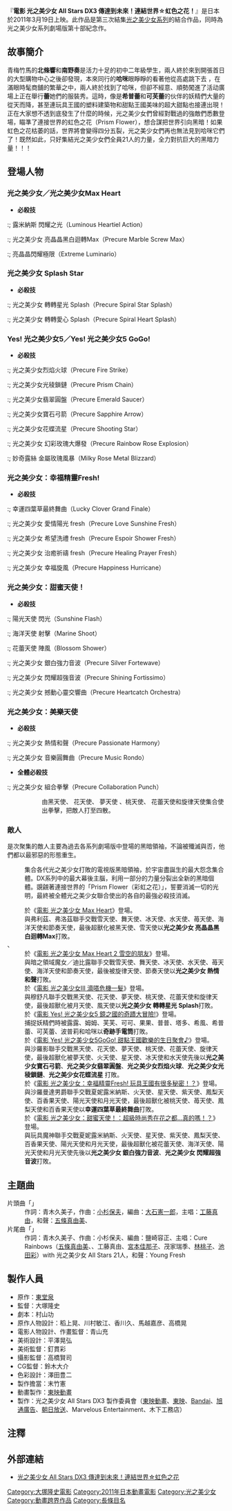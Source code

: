 {{noteTA
|G1=Yes! 光之美少女5
|1=zh-tw:光之美少女Splash Star;zh-hk:光之美少女Ⅲ;zh-cn:光之美少女Splash Star;
|2=zh-tw:日向葵;zh-hk:日向葵;zh-cn:日向咲;
|3=zh-tw:美波;zh-hk:美波;zh-cn:梅普鲁;
|4=zh-tw:米波;zh-hk:米波;zh-cn:米普鲁;
|5=zh-tw:東剎那;zh-hk:東雪奈;zh-cn:东刹那;
}}
{{Variant-hktw}}
{{infobox film
|name               = 光之美少女 All Stars DX3 傳達到未來！連結世界☆虹色之花！
|original_name      = {{lang|ja|映画 プリキュアオールスターズDX3 未来にとどけ！世界をつなぐ☆虹色の花}}
|director           = 
|writer             = 
|starring           = <small>[[小清水亞美|小清水亞美]]<br />[[水樹奈奈|水樹奈奈]]<br />[[沖佳苗|沖佳苗]]<br />[[三瓶由布子|三瓶由布子]]<br />[[樹元織江|樹元織江]]<br />[[本名陽子|本名陽子]]</small>
|distributor        = {{flagicon|JPN}} [[東映|東映]]
|released           = {{flagicon|JPN}} 2011年3月19日<br/>{{flagicon|Taiwan}} 未上映，直接在電視上播放
|runtime            = 70分鐘
|country            = {{JPN}}
|language           = 日語
|preceded_by        = 電影 [[光之美少女_All_Stars_DX2_希望之光☆守護彩虹寶石！|光之美少女 All Stars DX2 希望之光☆守護彩虹寶石！]]
|followed_by        = 電影 [[光之美少女_All_Stars_New_Stage_未來的朋友|光之美少女 All Stars New Stage 未來的朋友]]
|tw_name=光之美少女 - 守護彩虹之花
}}
『'''電影 光之美少女 All Stars DX3 傳達到未來！連結世界☆虹色之花！'''』是日本於2011年3月19日上映。此作品是第三次結集[[光之美少女系列|光之美少女系列]]的結合作品，同時為光之美少女系列劇場版第十部紀念作。

== 故事簡介 ==
青梅竹馬的'''北條響'''和'''南野奏'''是活力十足的初中二年級學生，兩人終於來到開張首日的大型購物中心之後卻發現，本來同行的'''哈咪'''眼睜睜的看著他從高處跳下去
，在滿眼時髦商舖的繁華之中，兩人終於找到了哈咪，但卻不經意、順勢闖進了活动廣場上正在舉行'''蕾'''她們的服裝秀。這時，像是'''希普蕾'''和'''可芙蕾'''的伙伴的妖精們大量的從天而降，甚至連玩具王國的塑料建築物和甜點王國美味的超大甜點也接連出現！正在大家想不透到底發生了什麼的時候，光之美少女們曾經對戰過的強敵們悉數登場，瞄準了連接世界的虹色之花（Prism Flower），想合謀把世界引向黑暗！如果虹色之花枯萎的話，世界將會變得四分五裂，光之美少女們再也無法見到哈咪它們了！既然如此，只好集結光之美少女們全員21人的力量，全力對抗巨大的黑暗力量！！！

== 登場人物 ==
=== 光之美少女／光之美少女Max Heart ===
;{{nihongo|美墨渚／黑天使|美墨なぎさ／キュアブラック|Cure Black}}
: {{配音2|JP|[[本名陽子|本名陽子]]|TW|[[劉如蘋|劉如蘋]]}}
;{{nihongo|雪城穗乃香／雪天使|雪城ほのか／キュアホワイト|Cure White}}
: {{配音2|JP|[[野上尤加奈|野上尤加奈]]|TW|[[林美秀_(配音員)|林美秀]]}}
;{{nihongo|九條光／夏妮露米納斯|九条ひかり／シャイニールミナス|Shiny Luminous}}
: {{配音2|JP|[[田中理惠_(聲優)|田中理惠]]|TW|[[楊凱凱|楊凱凱]]}}
;{{nihongo|美波|メップル|Mepple}}
: {{配音2|JP|[[關智一|關智一]]}}
;{{nihongo|米波|ミップル|Mipple}}
: {{配音2|JP|[[矢島晶子|矢島晶子]]}}
;{{nihongo|保倫|ポルン|Porun}}
: {{配音2|JP|[[池澤春菜|池澤春菜]]}}
;{{nihongo|露露|ルルン|Lulun}}
: {{配音2|JP|[[谷井明日香|谷井飛鳥]]}}

* '''必殺技'''
:; 露米納斯 閃耀之光（Luminous Heartiel Action）
:; 光之美少女 亮晶晶黑白迴轉Max（Precure Marble Screw Max）
:; 亮晶晶閃耀極限（Extreme Luminario）

=== 光之美少女 Splash Star ===
;{{nihongo|日向咲／花天使／月天使|日向さき／キュアブルーム／キュアブライト|Cure Bloom／Cure Bright}}
: {{配音2|JP|[[樹元織江|樹元織江]]|TW|[[蘇肇樺|蘇肇樺]]}}
;{{nihongo|美翔舞／舞天使／風天使|美翔まい／キュアイーグレット／キュアウィンディ|Cure Egret／Cure Windy}}
: {{配音2|JP|[[榎本溫子|榎本溫子]]|TW|[[林沛笭|林沛笭]]}}
;{{nihongo|弗拉比|フラッピ|Flappy}}
: {{配音2|JP|[[山口勝平|山口勝平]]}}
;{{nihongo|喬比|チョッピ|Choppy}}
: {{配音2|JP|[[松來未祐|松來未祐]]<ref>松來未祐已於2015年10月27日因病過世，本作（DX3）也是其生前最後一次為喬比配音。</ref>}}
;{{nihongo|姆姆|ムープ|Mupu}}
: {{配音2|JP|[[淵崎有里子|淵崎有-{里}-子]]}}
;{{nihongo|芙芙|フープ|Fupu}}
: {{配音2|JP|[[岡村明美|岡村明美]]}}

* '''必殺技'''
:; 光之美少女 轉轉星光 Splash（Precure Spiral Star Splash）
:; 光之美少女 轉轉愛心 Splash（Precure Spiral Heart Splash）

=== Yes! 光之美少女5／Yes! 光之美少女5 GoGo! ===
; {{nihongo|夢原希／夢天使|夢原のぞみ／キュアドリーム|Cure Dream}}
: {{配音2|JP|[[三瓶由布子|三瓶由布子]]|TW|[[楊凱凱|楊凱凱]]}}
; {{nihongo|夏木玲／火天使|夏木りん／キュアルージュ|Cure Rouge}}
: {{配音2|JP|[[竹內順子|竹內順子]]|TW|[[蘇肇樺|蘇肇樺]]}}
; {{nihongo|春日野麗／檸檬天使|春日野うらら／キュアレモネード|Cure Lemonade}}
: {{配音2|JP|[[伊瀨茉莉也|伊瀨茉莉也]]|TW|[[林美秀_(配音員)|林美秀]]}}
; {{nihongo|秋元小町／薄荷天使|秋元こまち／キュアミント|Cure Mint}}
: {{配音2|JP|[[永野愛|永野愛]]|TW|[[楊凱凱|楊凱凱]]}}
; {{nihongo|水無月香戀／水天使|水無月かれん／キュアアクア|Cure Aqua}}
: {{配音2|JP|[[前田愛_(配音員)|前田愛]]|TW|[[林沛笭|林沛笭]]}}
; {{nihongo|米露／美美野來未／紫天使|ミルク／美々野くるみ／ミルキィローズ|Milk／Milky Rose}}
: {{配音2|JP|[[仙台惠理|仙台惠理]]|TW|[[劉如蘋|劉如蘋]]}}
; {{nihongo|可可|ココ|Coco}}
: {{配音2|JP|[[草尾毅|草尾毅]]}}
; {{nihongo|果果|ナッツ|Nuts}}
: {{配音2|JP|[[入野自由|入野自由]]}}
; {{nihongo|普普|シロップ|Syrup}}
: {{配音2|JP|[[朴璐美|朴璐美]]}}

* '''必殺技'''
:; 光之美少女烈焰火球（Precure Fire Strike）
:; 光之美少女光稜鎖鏈（Precure Prism Chain）
:; 光之美少女翡翠圓盤（Precure Emerald Saucer）
:; 光之美少女寶石弓箭（Precure Sapphire Arrow）
:; 光之美少女花蝶流星（Precure Shooting Star）
:; 光之美少女 幻彩玫瑰大爆發（Precure Rainbow Rose Explosion）
:; 妙奇露絲 金屬玫瑰風暴（Milky Rose Metal Blizzard）

=== 光之美少女：幸福精靈Fresh! ===
; {{nihongo|桃園愛／桃天使／愛情精靈|桃園ラブ（LOVE）／キュアピーチ|Cure Peach}}
: {{配音2|JP|[[沖佳苗|沖佳苗]]|TW|[[林美秀_(配音員)|林美秀]]}}
; {{nihongo|蒼乃美希／莓天使／希望精靈|蒼乃美希／キュアベリー|Cure Berry}}
: {{配音2|JP|[[喜多村英梨|喜多村英梨]]|TW|[[林沛笭|林沛笭]]}}
; {{nihongo|山吹祈里／鳳梨天使／祈願精靈|山吹祈里／キュアパイン|Cure Pine}}
: {{配音2|JP|[[中川亞紀子|中川亞紀子]]|TW|[[蘇肇樺|蘇肇樺]]}}
; {{nihongo|伊絲／東剎那／百香果天使／幸運精靈|イース／東せつな／キュアパッション|Eas/Cure Passion}}
: {{配音2|JP|[[小松由佳_(聲優)|小松由佳]]|TW|[[劉如蘋|劉如蘋]]}}
; {{nihongo|塔多|タルト|Tarte}}
: {{配音2|JP|[[松野太紀|松野太紀]]}}
; {{nihongo|希風|シフォン|Chiffon}}
: {{配音2|JP|[[興梠里美|興梠里美]]}}
* '''必殺技'''
:; 幸運四葉草最終舞曲（Lucky Clover Grand Finale）
:; 光之美少女 愛情陽光 fresh（Precure Love Sunshine Fresh）
:; 光之美少女 希望洗禮 fresh（Precure Espoir Shower Fresh）
:; 光之美少女 治癒祈禱 fresh（Precure Healing Prayer Fresh）
:; 光之美少女 幸福旋風（Precure Happiness Hurricane）

=== 光之美少女：甜蜜天使！ ===
; {{nihongo|花咲蕾／花蕾天使|花咲つぼみ／キュアブロッサム|Cure Blossom}}
: {{配音2|JP|[[水樹奈奈|水樹奈奈]]|TW|[[楊凱凱|楊凱凱]]}}
; {{nihongo|來海繪理香／海洋天使|来海えりか／キュアマリン|Cure Marine}}
: {{配音2|JP|[[水澤史繪|水澤史繪]]|TW|[[林美秀_(配音員)|林美秀]]}}
; {{nihongo|明堂院樹／陽光天使|明堂院いつき／キュアサンシャイン|Cure Sunshine}}
: {{配音2|JP|[[桑島法子|桑島法子]]|TW|[[劉如蘋|劉如蘋]]}}
; {{nihongo|月影百合／月光天使|月影ゆり／キュアムーンライト|Cure Moonlight}}
: {{配音2|JP|[[久川綾|久川綾]]|TW|[[林沛笭|林沛笭]]}}
; {{nihongo|希普蕾|シプレ|Chypre}}
: {{配音2|JP|[[川田妙子|川田妙子]]}}
; {{nihongo|可芙蕾|コフレ|Coffret}}
: {{配音2|JP|[[熊井統子|熊井統子]]}}
; {{nihongo|波普莉|ポプリ|Potpourri}}
: {{配音2|JP|[[菊池心|菊池心]]}}

* '''必殺技'''
:; 陽光天使 閃光（Sunshine Flash）
:; 海洋天使 射擊（Marine Shoot）
:; 花蕾天使 陣風（Blossom Shower）
:; 光之美少女 銀白強力音波（Precure Silver Fortewave）
:; 光之美少女 閃耀超強音波（Precure Shining Fortissimo）
:; 光之美少女 撼動心靈交響曲（Precure Heartcatch Orchestra）

=== 光之美少女：美樂天使 ===
; {{nihongo|北條響／旋律天使|北條響／キュアメロヂイ|Cure Melody}}
: {{配音2|JP|[[小清水亞美|小清水亞美]]|TW|[[楊凱凱|楊凱凱]]}}
; {{nihongo|南野奏／節奏天使|南野奏／キュアリズム|Cure Rhythm}}
: {{配音2|JP|[[折笠富美子|折笠富美子]]|TW|[[林沛笭|林沛笭]]}}
; {{nihongo|哈咪|ハミィ|Hummy}}
: {{配音2|JP|[[三石琴乃|三石琴乃]]}}

* '''必殺技'''
:; 光之美少女 熱情和聲（Precure Passionate Harmony）
:; 光之美少女 音樂圓舞曲（Precure Music Rondo）

* '''全體必殺技'''
:; 光之美少女 組合拳擊（Precure Collaboration Punch）
:: 由黑天使、 花天使、 夢天使 、桃天使、 花蕾天使和旋律天使集合使出拳擊，把敵人打至四散。

=== 敵人 ===
是次聚集的敵人主要為過去各系列劇場版中登場的黑暗領袖，不論被殲滅與否，他們都以最邪惡的形態重生。

;{{nihongo|黑洞|ブラックホール|Black Hole}}
: {{配音2|JP|[[山寺宏一|山寺宏一]]}}
:集合各代光之美少女打敗的電視版黑暗領袖，於宇宙盡誕生的最大怨念集合體。DX系列中的最大幕後主腦，利用一部分的力量分裂出全新的黑暗個體。覬覦著連接世界的「Prism Flower（彩虹之花）」，誓要消滅一切的光明，最終被全體光之美少女聯合使出的各自的最強必殺技消滅。

;{{nihongo|暗之領域魔女／迪比露|闇の世界の魔女／デビル|Dark Witch}}
: {{配音2|JP|[[勝生真沙子|勝生真沙子]]}}
:於《[[光之美少女#劇場版|電影 光之美少女 Max Heart]]》登場。
:與弗利茲、弗洛茲聯手交戰雪天使、舞天使、冰天使、水天使、苺天使、海洋天使和節奏天使，最後超獸化被黑天使、雪天使以'''光之美少女 亮晶晶黑白迴轉Max'''打敗。
;{{nihongo|弗利茲|フリーズン|Freezen}}、{{nihongo|弗洛茲|フローズン|Frozen}}
: {{配音2|JP|[[草尾毅|草尾毅]]、[[檜山修之|檜山修之]]}}
:於《[[光之美少女#劇場版|電影 光之美少女 Max Heart 2 雪空的朋友]]》登場。
:與暗之領域魔女／迪比露聯手交戰雪天使、舞天使、冰天使、水天使、苺天使、海洋天使和節奏天使，最後被旋律天使、節奏天使以'''光之美少女 熱情和聲'''打敗。
;{{nihongo|沙羅影|サーロイン|Sirloin}}
: {{配音2|JP|[[速水獎|速水獎]]}}
:於《[[光之美少女Splash_Star#劇場版|電影 光之美少女Ⅲ 滴嗒危機一髮]]》登場。
:與穆舒凡聯手交戰黑天使、花天使、夢天使、桃天使、花蕾天使和旋律天使，最後超獸化被月天使、風天使以'''光之美少女 轉轉星光 Splash'''打敗。
;{{nihongo|鏡影|シャドウ|Shadow}}
: {{配音2|JP|[[朴璐美|朴璐美]]}}
:於《[[Yes!_光之美少女5#劇場版|電影 Yes! 光之美少女5 鏡之國的奇蹟大冒險!]]》登場。
:捕捉妖精們時被露露、姆姆、芙芙、可可、果果、普普、塔多、希風、希普蕾、可芙蕾、波普莉和哈咪以'''奇跡手電筒'''打敗。
;{{nihongo|穆舒凡|ムシバーン|Mushiban}}
: {{配音2|JP|[[大塚明夫|大塚明夫]]}}
:於《[[Yes!_光之美少女5#劇場版|電影 Yes! 光之美少女5GoGo! 甜點王國歡樂的生日聚會♪]]》登場。
:與沙羅影聯手交戰黑天使、花天使、夢天使、桃天使、花蕾天使、旋律天使，最後超獸化被夢天使、火天使、星天使、冰天使和水天使先後以'''光之美少女寶石弓箭'''、'''光之美少女翡翠圓盤'''、'''光之美少女烈焰火球'''、'''光之美少女光稜鎖鏈'''、'''光之美少女花蝶流星''' 打敗。
;{{nihongo|玩具魔神|トイマジン|Toymajin}}
: {{配音2|JP|[[鹽屋浩三|鹽屋浩三]]}}
:於《[[FRESH光之美少女！#劇場版|電影 光之美少女：幸福精靈Fresh! 玩具王國有很多秘密！？]]》登場。
:與沙羅曼達男爵聯手交戰夏妮露米納斯、火天使、星天使、紫天使、鳳梨天使、百香果天使、陽光天使和月光天使，最後超獸化被桃天使、苺天使、鳳梨天使和百香果天使以'''幸運四葉草最終舞曲'''打敗。
;{{nihongo|沙羅曼達男爵|サラマンダー男爵|Baron Salamander}}
: {{配音2|JP|[[藤原啟治|藤原啟治]]}}
:於《[[Heartcatch_光之美少女！#劇場版|電影 光之美少女：甜蜜天使！：超級時尚秀在花之都...真的嗎！？]]》登場。
:與玩具魔神聯手交戰夏妮露米納斯、火天使、星天使、紫天使、鳳梨天使、百香果天使、陽光天使和月光天使，最後超獸化被花蕾天使、海洋天使、陽光天使和月光天使先後以'''光之美少女 銀白強力音波'''、'''光之美少女 閃耀超強音波'''打敗。

== 主題曲 ==
;片頭曲「{{lang|ja|キラキラkawaii!プリキュア大集合♪〜いのちの花〜}}」
:作詞：青木久美子，作曲：[[小杉保夫|小杉保夫]]，編曲：[[大石憲一郎|大石憲一郎]]，主唱：[[工藤真由|工藤真由]]，和聲：[[五條真由美|五條真由美]]、{{lang|ja|うちやえゆか}}
;片尾曲「{{lang|ja|ありがとうがいっぱい}}」
:作詞：青木久美子、作曲：小杉保夫、編曲：鹽崎容正、主唱：Cure Rainbows（[[五條真由美|五條真由美]]、{{lang|ja|うちやえゆか}}、工藤真由、[[宮本佳那子|宮本佳那子]]、茂家瑞季、[[林桃子|林桃子]]、[[池田彩_(歌手)|池田彩]]）with 光之美少女 All Stars 21人，和聲：Young Fresh

== 製作人員 ==
*原作：[[東堂泉|東堂泉]]
*監督：大塚隆史
*劇本：村山功
*原作人物設計：稻上晃、川村敏江、香川久、馬越嘉彦、高橋晃
*電影人物設計、作畫監督：青山充
*美術設計：平澤晃弘
*美術監督：釘貫彩
*攝影監督：高橋賢司
*CG監督：鈴木大介
*色彩設計：澤田豊二
*製作擔當：末竹憲
*動畫製作：[[東映動畫|東映動畫]]
*製作：光之美少女 All Stars DX3 製作委員會（[[東映動畫|東映動畫]]、[[東映|東映]]、[[Bandai|Bandai]]、[[旭通廣告|旭通廣告]]、[[朝日放送|朝日放送]]、Marvelous Entertainment、木下工務店）

== 注釋 ==
{{reflist}}

== 外部連結 ==
* [http://www.toei-anim.co.jp/movie/2011_precure_allstars/ 光之美少女 All Stars DX3 傳達到未來！連結世界☆虹色之花]{{Wayback|url=http://www.toei-anim.co.jp/movie/2011_precure_allstars/ |date=20101206210440 }}
{{電視節目的變遷
|電視台={{flagicon|Taiwan}} [[東森幼幼台|東森幼幼台]]
|播放檔次=星期日07:30~08:45
|節目名稱= 光之美少女 All Stars DX3 傳達到未來！連結世界☆彩虹之花！<br/>（2013年9月15日）
|上一節目= [[Heartcatch_光之美少女！|Heartcatch 光之美少女劇場版]]<br/><small>重播</small>
|下一節目= [[我們這一家|我們這一家]]<br/><small>重播</small>
}}

{{大塚隆史執導作品}}
{{Pretty Cure}}
{{DEFAULTSORT:Pretty Cure All Stars DX3}}
[[Category:大塚隆史電影|Category:大塚隆史電影]]
[[Category:2011年日本動畫電影|Category:2011年日本動畫電影]]
[[Category:光之美少女|Category:光之美少女]]
[[Category:動畫跨界作品|Category:動畫跨界作品]]
[[Category:長條目名|Category:長條目名]]
